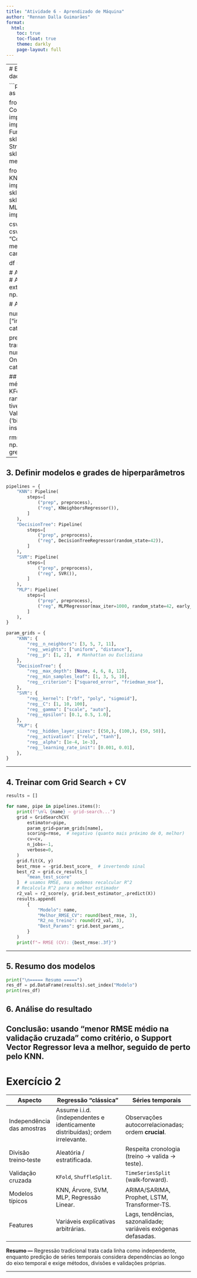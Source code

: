 ```yaml
---
title: "Atividade 6 - Aprendizado de Máquina"
author: "Rennan Dalla Guimarães"
format:
  html:
    toc: true
    toc-float: true
    theme: darkly
    page-layout: full
---
```


---
# Exercício 1
## 1. Carregar e preparar os dados

```python
import numpy as np
import pandas as pd
from pathlib import Path

from sklearn.compose import ColumnTransformer
from sklearn.pipeline import Pipeline
from sklearn.preprocessing import OneHotEncoder, StandardScaler, FunctionTransformer
from sklearn.model_selection import StratifiedKFold, GridSearchCV
from sklearn.metrics import make_scorer, mean_squared_error, r2_score

from sklearn.neighbors import KNeighborsRegressor
from sklearn.tree import DecisionTreeRegressor
from sklearn.svm import SVR
from sklearn.neural_network import MLPRegressor
from sklearn.model_selection import KFold

csv_path = Path("forestfires.csv")
if not csv_path.exists():
    raise FileNotFoundError(
        "Coloque o dataset CSV (forestfires.csv) na mesma pasta deste script "
        "ou ajuste o caminho em 'csv_path'."
    )

df = pd.read_csv(csv_path)

# A variável-alvo
y_raw = df["area"].values
# Apliquei log1p porque 'area' é extremamente assimétrica
y = np.log1p(y_raw)

# Atributos
X = df.drop(columns=["area"])

numeric_cols = X.select_dtypes(include=["int64", "float64"]).columns.tolist()
categorical_cols = ["month", "day"]

preprocess = ColumnTransformer(
    transformers=[
        ("num", StandardScaler(), numeric_cols),
        ("cat", OneHotEncoder(handle_unknown="ignore"), categorical_cols),
    ]
)
```

## 2. Configurar validação cruzada e métrica para avaliar resultado
```python
cv = KFold(n_splits=5, shuffle=True, random_state=42) # Usei o KFold 
# porque tive problemas com StratifiedKFold: ValueError: Supported target 
# types are: ('binary', 'multiclass'). Got 'continuous' instead.

rmse = make_scorer(
    lambda yt, yp: np.sqrt(mean_squared_error(yt, yp)), greater_is_better=False
)
```

---

## 3. Definir modelos e grades de hiperparâmetros

```python
pipelines = {
    "KNN": Pipeline(
        steps=[
            ("prep", preprocess),
            ("reg", KNeighborsRegressor()),
        ]
    ),
    "DecisionTree": Pipeline(
        steps=[
            ("prep", preprocess),
            ("reg", DecisionTreeRegressor(random_state=42)),
        ]
    ),
    "SVR": Pipeline(
        steps=[
            ("prep", preprocess),
            ("reg", SVR()),
        ]
    ),
    "MLP": Pipeline(
        steps=[
            ("prep", preprocess),
            ("reg", MLPRegressor(max_iter=1000, random_state=42, early_stopping=True)),
        ]
    ),
}

param_grids = {
    "KNN": {
        "reg__n_neighbors": [3, 5, 7, 11],
        "reg__weights": ["uniform", "distance"],
        "reg__p": [1, 2],  # Manhattan ou Euclidiana
    },
    "DecisionTree": {
        "reg__max_depth": [None, 4, 6, 8, 12],
        "reg__min_samples_leaf": [1, 3, 5, 10],
        "reg__criterion": ["squared_error", "friedman_mse"],
    },
    "SVR": {
        "reg__kernel": ["rbf", "poly", "sigmoid"],
        "reg__C": [1, 10, 100],
        "reg__gamma": ["scale", "auto"],
        "reg__epsilon": [0.1, 0.5, 1.0],
    },
    "MLP": {
        "reg__hidden_layer_sizes": [(50,), (100,), (50, 50)],
        "reg__activation": ["relu", "tanh"],
        "reg__alpha": [1e-4, 1e-3],
        "reg__learning_rate_init": [0.001, 0.01],
    },
}
```

---

## 4. Treinar com Grid Search + CV

```python
results = []

for name, pipe in pipelines.items():
    print(f"\n🔍 {name} – grid-search...")
    grid = GridSearchCV(
        estimator=pipe,
        param_grid=param_grids[name],
        scoring=rmse,  # negativo (quanto mais próximo de 0, melhor)
        cv=cv,
        n_jobs=-1,
        verbose=0,
    )
    grid.fit(X, y)
    best_rmse = -grid.best_score_  # invertendo sinal
    best_r2 = grid.cv_results_[
        "mean_test_score"
    ]  # usamos RMSE, mas podemos recalcular R^2
    # Recalcula R^2 para o melhor estimador
    r2_val = r2_score(y, grid.best_estimator_.predict(X))
    results.append(
        {
            "Modelo": name,
            "Melhor_RMSE_CV": round(best_rmse, 3),
            "R2_no_treino": round(r2_val, 3),
            "Best_Params": grid.best_params_,
        }
    )
    print(f"→ RMSE (CV): {best_rmse:.3f}")
```

---

## 5. Resumo dos modelos

```python
print("\n===== Resumo =====")
res_df = pd.DataFrame(results).set_index("Modelo")
print(res_df)
```
## 6. Análise do resultado
Conclusão: usando “menor RMSE médio na validação cruzada” como critério, o Support Vector Regressor leva a melhor, seguido de perto pelo KNN.
---

# Exercício 2

| Aspecto | Regressão “clássica” | Séries temporais |
|---------|---------------------|-------------------|
| Independência das amostras | Assume i.i.d. (independentes e identicamente distribuídas); ordem irrelevante. | Observações autocorrelacionadas; ordem **crucial**. |
| Divisão treino‑teste | Aleatória / estratificada. | Respeita cronologia (treino → valida → teste). |
| Validação cruzada | `KFold`, `ShuffleSplit`. | `TimeSeriesSplit` (walk‑forward). |
| Modelos típicos | KNN, Árvore, SVM, MLP, Regressão Linear. | ARIMA/SARIMA, Prophet, LSTM, Transformer‑TS. |
| Features | Variáveis explicativas arbitrárias. | Lags, tendências, sazonalidade; variáveis exógenas defasadas. |

**Resumo —** Regressão tradicional trata cada linha como independente,
enquanto predição de séries temporais considera dependências ao longo
do eixo temporal e exige métodos, divisões e validações próprias.

---
